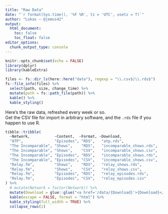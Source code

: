 ```yaml
---
title: "Raw Data"
date: "`r format(Sys.time(), '%F %R', tz = 'UTC', usetz = T)`"
author: "Lukas — @jemus42"
output: 
  html_document: 
    toc: false
    toc_float: false
editor_options: 
  chunk_output_type: console
---
```


```r
knitr::opts_chunk$set(echo = FALSE)
library(dplyr)
library(kableExtra)

files <- fs::dir_ls(here::here("data"), regexp = "\\.csv$|\\.rds$")
fs::file_info(files) %>%
  select(path, size, change_time) %>%
  mutate(path = fs::path_file(path)) %>%
  kable() %>%
  kable_styling()
```

Here's the raw data, refreshed every week or so.  
Get the CSV file for import in arbitrary software, and the `.rds` file if you happen to use R.


```r
tibble::tribble(
  ~Network,           ~Content,  ~Format, ~Download,
  "ATP",              "Episodes", "RDS",   "atp.rds",
  "The Incomparable", "Shows",    "RDS",   "incomparable_shows.rds",
  "The Incomparable", "Shows",    "CSV",   "incomparable_shows.csv",
  "The Incomparable", "Episodes", "RDS",   "incomparable_shows.rds",
  "The Incomparable", "Episodes", "CSV",   "incomparable_shows.csv",
  "Relay.fm",         "Shows",    "RDS",   "relay_shows.rds",
  "Relay.fm",         "Shows",    "CSV",   "relay_shows.csv",
  "Relay.fm",         "Episodes", "RDS",   "relay_episodes.rds",
  "Relay.fm",         "Episodes", "CSV",   "relay_episodes.csv"
) %>%
  # mutate(Network = factor(Network)) %>%
  mutate(Download = glue::glue("<a href='/data/{Download}'>{Download}</a>")) %>%
  kable(escape = FALSE, format = "html") %>%
  kable_styling(full_width = TRUE) %>%
  collapse_rows(1)
```


